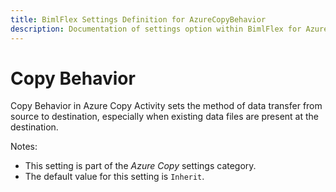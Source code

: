 ---
title: BimlFlex Settings Definition for AzureCopyBehavior
description: Documentation of settings option within BimlFlex for AzureCopyBehavior
---
<head>
  <meta name="varigenceProduct" content="BimlFlex"></meta>
  <meta name="varigenceArticleType" content="Reference"></meta>
</head>


# Copy Behavior

Copy Behavior in Azure Copy Activity sets the method of data transfer from source to destination, especially when existing data files are present at the destination.

Notes:

* This setting is part of the *Azure Copy* settings category.
* The default value for this setting is `Inherit`.
